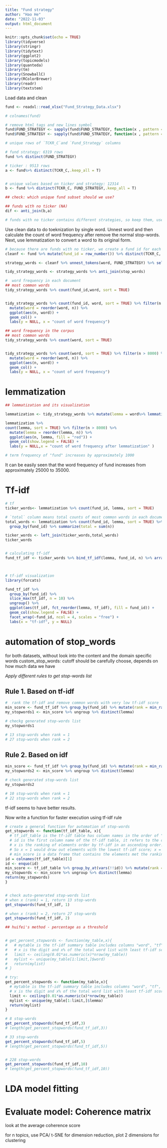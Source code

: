 ```yaml
---
title: "Fund strategy"
author: "Hao He"
date: "2022-11-03"
output: html_document
---
```


```r
knitr::opts_chunk$set(echo = TRUE)
library(tidyverse)
library(stringr)
library(tidytext)
library(ggplot2)
library(topicmodels)
library(quanteda)
library(tm)
library(SnowballC)
library(RColorBrewer)
library(readr)
library(textstem)
```

Load data and clean
```r
fund <- readxl::read_xlsx("Fund_Strategy_Data.xlsx")

# colnames(fund)

# remove html tags and new lines symbol
fund$FUND_STRATEGY <- sapply(fund$FUND_STRATEGY, function(x , pattern = "<br>"){gsub(pattern, " ", x)})
fund$FUND_STRATEGY <- sapply(fund$FUND_STRATEGY, function(x , pattern = "\r\r\n"){gsub(pattern, " ", x)})

# unique rows of `TCKR_C`and `Fund_Strategy` columns

# fund strategy: 6319 rows
fund %>% distinct(FUND_STRATEGY)

# ticker : 9513 rows
a <- fund%>% distinct(TCKR_C,.keep_all = T)


# unique values based on ticker and strategy: 12314
b <- fund %>% distinct(TCKR_C, FUND_STRATEGY,.keep_all = T)

## check: which unique fund subset should we use?  

## funds with no ticker (NA) 
dif <- anti_join(b,a)

# funds with no ticker contains different strategies, so keep them, use b as the clean fund dataset after remove duplicated funds 
```


Use clean data to do toeknization by single word. Unnest word and then calculate the count of word frequency after remove the normal stop-words. Next, use lemmatization to convert a word to its original form.
```r
# because there are funds with no ticker, we create a fund id for each fund
cleanf <- fund %>% mutate(fund_id = row_number()) %>% distinct(TCKR_C, FUND_STRATEGY,.keep_all = T) %>% select(fund_id,everything())

strategy_words <- cleanf %>% unnest_tokens(word, FUND_STRATEGY) %>% select(fund_id, word)

tidy_strategy_words <- strategy_words %>% anti_join(stop_words)

#  word frequency in each document
## most common words 
tidy_strategy_words %>% count(fund_id,word, sort = TRUE) 


tidy_strategy_words %>% count(fund_id, word, sort = TRUE) %>% filter(n > 15) %>%
  mutate(word = reorder(word, n)) %>%
  ggplot(aes(n, word)) +
  geom_col() +
  labs(y = NULL, x = "count of word frequency")

## word frequency in the corpus
## most common words 
tidy_strategy_words %>% count(word, sort = TRUE) 


tidy_strategy_words %>% count(word, sort = TRUE) %>% filter(n > 8000) %>%
  mutate(word = reorder(word, n)) %>%
  ggplot(aes(n, word)) +
  geom_col() +
  labs(y = NULL, x = "count of word frequency")

```


# lemmatization
```r
## lemmatization and its visualization

lemmatization <- tidy_strategy_words %>% mutate(lemma = word%>% lemmatize_words())

lemmatization %>% 
count(lemma, sort = TRUE) %>% filter(n > 8000) %>%
  mutate(lemma = reorder(lemma, n)) %>%
  ggplot(aes(n, lemma, fill = "red")) +
  geom_col(show.legend = FALSE) +
  labs(y = NULL,x = "count of word frequency after lemmatization" )

# term frequency of "fund" increases by approximately 1000
```
It can be easily seen that the word frequency of fund increases from approximately 25000 to 35000.


# Tf-idf
```r
# tf
ticker_words<- lemmatization %>% count(fund_id, lemma, sort = TRUE) 

# `total` column means total counts of most common words in each document   
total_words <- lemmatization %>% count(fund_id, lemma, sort = TRUE) %>% 
  group_by(fund_id) %>% summarize(total = sum(n))

ticker_words <- left_join(ticker_words,total_words)
ticker_words


# calculating tf-idf
fund_tf_idf <- ticker_words %>% bind_tf_idf(lemma, fund_id, n) %>% arrange(tf_idf) 



# tf-idf visualization
library(forcats)

fund_tf_idf %>%
  group_by(fund_id) %>%
  slice_max(tf_idf, n = 10) %>%
  ungroup() %>%
  ggplot(aes(tf_idf, fct_reorder(lemma, tf_idf), fill = fund_id)) +
  geom_col(show.legend = FALSE) +
  facet_wrap(~fund_id, ncol = 4, scales = "free") +
  labs(x = "tf-idf", y = NULL)

```



# automation of stop_words
for both datasets, without look into the content and the domain specific words
custom_stop_words: cutoff should be carefully choose, depends on how much data we have

*Apply different rules to get stop-words list*

## Rule 1. Based on tf-idf
```r
#  rank the tf-idf and remove common words with very low tf-idf score 
min_score <- fund_tf_idf %>% group_by(fund_id) %>% mutate(rank = min_rank(tf_idf)) %>% filter(rank < 1 | rank == 1)
my_stopwords1 <- min_score %>% ungroup %>% distinct(lemma)

# checkg generated stop-words list
my_stopwords1 

# 13 stop-words when rank = 1
# 27 stop-words when rank = 2
```

## Rule 2. Based on idf
```r
min_score <- fund_tf_idf %>% group_by(fund_id) %>% mutate(rank = min_rank(idf)) %>% filter(rank < 1 | rank == 1)
my_stopwords2 <- min_score %>% ungroup %>% distinct(lemma)

# check generated stop-words list
my_stopwords2 

# 10 stop-words when rank = 1
# 22 stop-words when rank = 2


```

tf-idf seems to have better results.

Now write a function for faster execution using tf-idf rule
```r
# create a general function for automation of stop-words
get_stopwords <- function(tf_idf_table, x){ 
  # tf_idf_table is the tf-idf table has column names in the order of "id", "lemma","n","total", "tf", "idf" and "tf_idf" 
  # id is the first column name of the tf-idf table, it refers to the column that lists the unique id of each document
  # x is the ranking of elements order by tf-idf in an ascending order.
  # So x = 1 would draw out elements with the lowest tf-idf score; x = 2 would get elements with the second lowest tf-idf score.
  # min_score is a data frame that contains the elements met the ranking demand  
id = colnames(tf_idf_table)[1] 
id <- enquo(id)
min_score <- tf_idf_table %>% group_by_at(vars(!!id)) %>% mutate(rank = min_rank(tf_idf)) %>% filter(rank < as.numeric(x) | rank == as.numeric(x))
my_stopwords <- min_score %>% ungroup %>% distinct(lemma)
return(my_stopwords) 
}


# check auto-generated stop-words list
# when x (rank) = 1, return 13 stop-words
get_stopwords(fund_tf_idf, 1)

# when x (rank) = 2, return 27 stop-words
get_stopwords(fund_tf_idf, 2)

```


```r
## huifei's method - percentage as a threshold


# get_percent_stopwords <- function(my_table,x){
#   # mytable is the tf-idf summary table includes columns "word", "tf", "idf" and "tf_idf"
#   # x is the digit and x% of the total word list with least tf-idf score would be listed as stop words
#   limit <- ceiling(0.01*as.numeric(x)*nrow(my_table))
#   mylist <- unique(my_table[1:limit,]$word)
#   return(mylist)
# }

# try:
get_percent_stopwords <- function(my_table,x){
  # mytable is the tf-idf summary table includes columns "word", "tf", "idf" and "tf_idf"
  # x is the digit and x% of the total word list with least tf-idf score would be listed as stop words
  limit <- ceiling(0.01*as.numeric(x)*nrow(my_table))
  mylist <- unique(my_table[1:limit,]$lemma)
  return(mylist)
}

# 8 stop-words
get_percent_stopwords(fund_tf_idf,3)
# length(get_percent_stopwords(fund_tf_idf,3))

# 33 stop-words
get_percent_stopwords(fund_tf_idf,5)
# length(get_percent_stopwords(fund_tf_idf,5))


# 228 stop-words
get_percent_stopwords(fund_tf_idf,10)
# length(get_percent_stopwords(fund_tf_idf,10))
```



# LDA model fitting


# Evaluate model: Coherence matrix
look at the average coherence score

for n topics, use PCA/ t-SNE for dimension reduction, plot 2 dimensions for clustering
